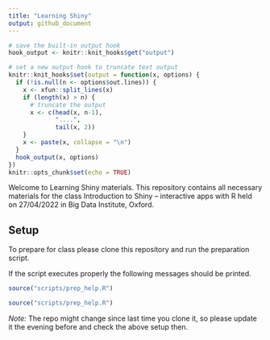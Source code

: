 ```yaml
---
title: "Learning Shiny"
output: github_document
---
```


```r
# save the built-in output hook
hook_output <- knitr::knit_hooks$get("output")

# set a new output hook to truncate text output
knitr::knit_hooks$set(output = function(x, options) {
  if (!is.null(n <- options$out.lines)) {
    x <- xfun::split_lines(x)
    if (length(x) > n) {
      # truncate the output
      x <- c(head(x, n-1), 
             "....", 
             tail(x, 2))
    }
    x <- paste(x, collapse = "\n")
  }
  hook_output(x, options)
})
knitr::opts_chunk$set(echo = TRUE)
```

Welcome to Learning Shiny materials. This repository contains all necessary materials for the class  Introduction to Shiny – interactive apps with R held on 27/04/2022 in Big Data Institute, Oxford. 
 
## Setup

To prepare for class please clone this repository and run the preparation script.

If the script executes properly the following messages should be printed.

```r
source("scripts/prep_help.R")
```

```r
source("scripts/prep_help.R")
```

*Note:* The repo might change since last time you clone it, so please update it the evening before and check the above setup then.

